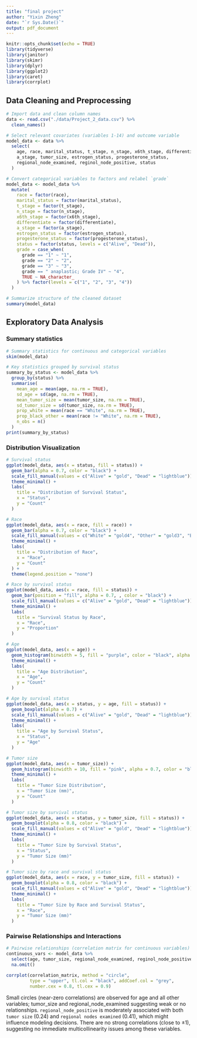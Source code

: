 ```yaml
---
title: "final project"
author: "Yixin Zheng"
date: "`r Sys.Date()`"
output: pdf_document
---
```


```r
knitr::opts_chunk$set(echo = TRUE)
library(tidyverse)
library(janitor)
library(skimr)
library(dplyr)
library(ggplot2)
library(caret)
library(corrplot)
```

## Data Cleaning and Preprocessing
```r
# Import data and clean column names
data <- read.csv("./data/Project_2_data.csv") %>% 
  clean_names()

# Select relevant covariates (variables 1-14) and outcome variable
model_data <- data %>%
  select(
    age, race, marital_status, t_stage, n_stage, x6th_stage, differentiate, grade,
    a_stage, tumor_size, estrogen_status, progesterone_status,
    regional_node_examined, reginol_node_positive, status
  )

# Convert categorical variables to factors and relabel `grade`
model_data <- model_data %>%
  mutate(
    race = factor(race),
    marital_status = factor(marital_status),
    t_stage = factor(t_stage),
    n_stage = factor(n_stage),
    x6th_stage = factor(x6th_stage),
    differentiate = factor(differentiate),
    a_stage = factor(a_stage),
    estrogen_status = factor(estrogen_status),
    progesterone_status = factor(progesterone_status),
    status = factor(status, levels = c("Alive", "Dead")),
    grade = case_when(
      grade == "1" ~ "1",
      grade == "2" ~ "2",
      grade == "3" ~ "3",
      grade == " anaplastic; Grade IV" ~ "4",
      TRUE ~ NA_character_
    ) %>% factor(levels = c("1", "2", "3", "4"))
  )

# Summarize structure of the cleaned dataset
summary(model_data)
```
## Exploratory Data Analysis
### Summary statistics
```r
# Summary statistics for continuous and categorical variables
skim(model_data)

# Key statistics grouped by survival status
summary_by_status <- model_data %>%
  group_by(status) %>%
  summarise(
    mean_age = mean(age, na.rm = TRUE),
    sd_age = sd(age, na.rm = TRUE),
    mean_tumor_size = mean(tumor_size, na.rm = TRUE),
    sd_tumor_size = sd(tumor_size, na.rm = TRUE),
    prop_white = mean(race == "White", na.rm = TRUE),
    prop_black_other = mean(race != "White", na.rm = TRUE),
    n_obs = n()
  )
print(summary_by_status)
```

### Distribution Visualization
```r
# Survival status
ggplot(model_data, aes(x = status, fill = status)) +
  geom_bar(alpha = 0.7, color = "black") +
  scale_fill_manual(values = c("Alive" = "gold", "Dead" = "lightblue")) +
  theme_minimal() +
  labs(
    title = "Distribution of Survival Status",
    x = "Status",
    y = "Count"
  )
```

```r
# Race
ggplot(model_data, aes(x = race, fill = race)) +
  geom_bar(alpha = 0.7, color = "black") +
  scale_fill_manual(values = c("White" = "gold4", "Other" = "gold3", "Black" = "gold2")) +
  theme_minimal() +
  labs(
    title = "Distribution of Race",
    x = "Race",
    y = "Count"
  ) +
  theme(legend.position = "none") 

# Race by survival status
ggplot(model_data, aes(x = race, fill = status)) +
  geom_bar(position = "fill", alpha = 0.7, , color = "black") +
  scale_fill_manual(values = c("Alive" = "gold", "Dead" = "lightblue")) +
  theme_minimal() +
  labs(
    title = "Survival Status by Race",
    x = "Race",
    y = "Proportion"
  )
```

```r
# Age
ggplot(model_data, aes(x = age)) +
  geom_histogram(binwidth = 5, fill = "purple", color = "black", alpha = 0.7) +
  theme_minimal() +
  labs(
    title = "Age Distribution",
    x = "Age",
    y = "Count"
  )

# Age by survival status
ggplot(model_data, aes(x = status, y = age, fill = status)) +
  geom_boxplot(alpha = 0.7) +
  scale_fill_manual(values = c("Alive" = "gold", "Dead" = "lightblue")) +
  theme_minimal() +
  labs(
    title = "Age by Survival Status",
    x = "Status",
    y = "Age"
  )
```

```r
# Tumor size
ggplot(model_data, aes(x = tumor_size)) +
  geom_histogram(binwidth = 10, fill = "pink", alpha = 0.7, color = "black") +
  theme_minimal() +
  labs(
    title = "Tumor Size Distribution",
    x = "Tumor Size (mm)",
    y = "Count"
  )

# Tumor size by survival status
ggplot(model_data, aes(x = status, y = tumor_size, fill = status)) +
  geom_boxplot(alpha = 0.8, color = "black") +
  scale_fill_manual(values = c("Alive" = "gold", "Dead" = "lightblue")) +
  theme_minimal() +
  labs(
    title = "Tumor Size by Survival Status",
    x = "Status",
    y = "Tumor Size (mm)"
  )

# Tumor size by race and survival status
ggplot(model_data, aes(x = race, y = tumor_size, fill = status)) +
  geom_boxplot(alpha = 0.8, color = "black") +
  scale_fill_manual(values = c("Alive" = "gold", "Dead" = "lightblue")) +
  theme_minimal() +
  labs(
    title = "Tumor Size by Race and Survival Status",
    x = "Race",
    y = "Tumor Size (mm)"
  )
```

### Pairwise Relationships and Interactions
```r
# Pairwise relationships (correlation matrix for continuous variables)
continuous_vars <- model_data %>%
  select(age, tumor_size, regional_node_examined, reginol_node_positive) %>%
  na.omit()

corrplot(correlation_matrix, method = "circle", 
         type = "upper", tl.col = "black", addCoef.col = "grey", 
         number.cex = 0.8, tl.cex = 0.9)
```
Small circles (near-zero correlations) are observed for age and all other variables; tumor_size and regional_node_examined suggesting weak or no relationships.
`regional_node_positive` is moderately associated with both `tumor size` (0.24) and `regional nodes examined` (0.41), which might influence modeling decisions.
There are no strong correlations (close to ±1), suggesting no immediate multicollinearity issues among these variables.


